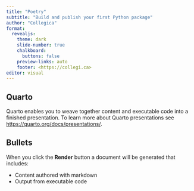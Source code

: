 ```yaml
---
title: "Poetry"
subtitle: "Build and publish your first Python package"
author: "Collegica"
format:
  revealjs: 
    theme: dark
    slide-number: true
    chalkboard: 
      buttons: false
    preview-links: auto
    footer: <https://collegi.ca>
editor: visual
---
```


## Quarto

Quarto enables you to weave together content and executable code into a finished presentation. To learn more about Quarto presentations see <https://quarto.org/docs/presentations/>.

## Bullets

When you click the **Render** button a document will be generated that includes:

-   Content authored with markdown
-   Output from executable code
